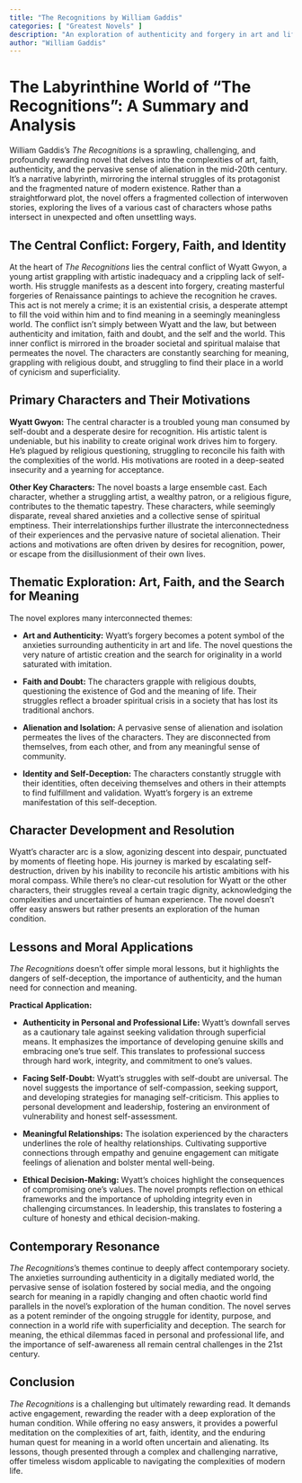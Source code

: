 ```yaml
---
title: "The Recognitions by William Gaddis"
categories: [ "Greatest Novels" ]
description: "An exploration of authenticity and forgery in art and life through multiple interconnected stories."
author: "William Gaddis"
---
```

# The Labyrinthine World of "The Recognitions": A Summary and Analysis

William Gaddis's *The Recognitions* is a sprawling, challenging, and profoundly rewarding novel that delves into the complexities of art, faith, authenticity, and the pervasive sense of alienation in the mid-20th century.  It's a narrative labyrinth, mirroring the internal struggles of its protagonist and the fragmented nature of modern existence.  Rather than a straightforward plot, the novel offers a fragmented collection of interwoven stories, exploring the lives of a various cast of characters whose paths intersect in unexpected and often unsettling ways.

## The Central Conflict: Forgery, Faith, and Identity

At the heart of *The Recognitions* lies the central conflict of Wyatt Gwyon, a young artist grappling with artistic inadequacy and a crippling lack of self-worth. His struggle manifests as a descent into forgery, creating masterful forgeries of Renaissance paintings to achieve the recognition he craves. This act is not merely a crime; it is an existential crisis, a desperate attempt to fill the void within him and to find meaning in a seemingly meaningless world. The conflict isn't simply between Wyatt and the law, but between authenticity and imitation, faith and doubt, and the self and the world. This inner conflict is mirrored in the broader societal and spiritual malaise that permeates the novel. The characters are constantly searching for meaning, grappling with religious doubt, and struggling to find their place in a world of cynicism and superficiality.

## Primary Characters and Their Motivations

**Wyatt Gwyon:** The central character is a troubled young man consumed by self-doubt and a desperate desire for recognition. His artistic talent is undeniable, but his inability to create original work drives him to forgery.  He's plagued by religious questioning, struggling to reconcile his faith with the complexities of the world. His motivations are rooted in a deep-seated insecurity and a yearning for acceptance.

**Other Key Characters:** The novel boasts a large ensemble cast.  Each character, whether a struggling artist, a wealthy patron, or a religious figure, contributes to the thematic tapestry.  These characters, while seemingly disparate, reveal shared anxieties and a collective sense of spiritual emptiness.  Their interrelationships further illustrate the interconnectedness of their experiences and the pervasive nature of societal alienation.  Their actions and motivations are often driven by desires for recognition, power, or escape from the disillusionment of their own lives.

## Thematic Exploration: Art, Faith, and the Search for Meaning

The novel explores many interconnected themes:

* **Art and Authenticity:**  Wyatt's forgery becomes a potent symbol of the anxieties surrounding authenticity in art and life.  The novel questions the very nature of artistic creation and the search for originality in a world saturated with imitation.

* **Faith and Doubt:** The characters grapple with religious doubts, questioning the existence of God and the meaning of life. Their struggles reflect a broader spiritual crisis in a society that has lost its traditional anchors.

* **Alienation and Isolation:**  A pervasive sense of alienation and isolation permeates the lives of the characters. They are disconnected from themselves, from each other, and from any meaningful sense of community.

* **Identity and Self-Deception:**  The characters constantly struggle with their identities, often deceiving themselves and others in their attempts to find fulfillment and validation.  Wyatt's forgery is an extreme manifestation of this self-deception.

## Character Development and Resolution

Wyatt's character arc is a slow, agonizing descent into despair, punctuated by moments of fleeting hope. His journey is marked by escalating self-destruction, driven by his inability to reconcile his artistic ambitions with his moral compass. While there's no clear-cut resolution for Wyatt or the other characters, their struggles reveal a certain tragic dignity, acknowledging the complexities and uncertainties of human experience. The novel doesn't offer easy answers but rather presents an exploration of the human condition.

## Lessons and Moral Applications

*The Recognitions* doesn't offer simple moral lessons, but it highlights the dangers of self-deception, the importance of authenticity, and the human need for connection and meaning.

**Practical Application:**

* **Authenticity in Personal and Professional Life:**  Wyatt's downfall serves as a cautionary tale against seeking validation through superficial means.  It emphasizes the importance of developing genuine skills and embracing one's true self.  This translates to professional success through hard work, integrity, and commitment to one's values.

* **Facing Self-Doubt:**  Wyatt's struggles with self-doubt are universal.  The novel suggests the importance of self-compassion, seeking support, and developing strategies for managing self-criticism. This applies to personal development and leadership, fostering an environment of vulnerability and honest self-assessment.

* **Meaningful Relationships:** The isolation experienced by the characters underlines the role of healthy relationships. Cultivating supportive connections through empathy and genuine engagement can mitigate feelings of alienation and bolster mental well-being.

* **Ethical Decision-Making:**  Wyatt's choices highlight the consequences of compromising one's values.  The novel prompts reflection on ethical frameworks and the importance of upholding integrity even in challenging circumstances.  In leadership, this translates to fostering a culture of honesty and ethical decision-making.

##  Contemporary Resonance

*The Recognitions*'s themes continue to deeply affect contemporary society. The anxieties surrounding authenticity in a digitally mediated world, the pervasive sense of isolation fostered by social media, and the ongoing search for meaning in a rapidly changing and often chaotic world find parallels in the novel's exploration of the human condition. The novel serves as a potent reminder of the ongoing struggle for identity, purpose, and connection in a world rife with superficiality and deception. The search for meaning, the ethical dilemmas faced in personal and professional life, and the importance of self-awareness all remain central challenges in the 21st century.

## Conclusion

*The Recognitions* is a challenging but ultimately rewarding read. It demands active engagement, rewarding the reader with a deep exploration of the human condition.  While offering no easy answers, it provides a powerful meditation on the complexities of art, faith, identity, and the enduring human quest for meaning in a world often uncertain and alienating. Its lessons, though presented through a complex and challenging narrative, offer timeless wisdom applicable to navigating the complexities of modern life.

